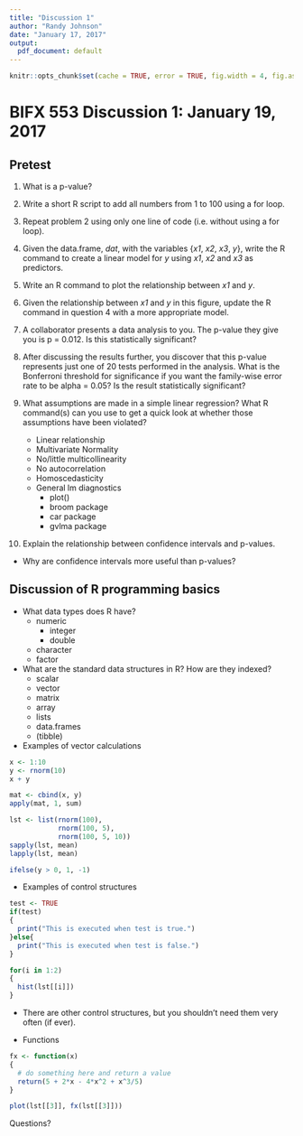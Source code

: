 ```yaml
---
title: "Discussion 1"
author: "Randy Johnson"
date: "January 17, 2017"
output:
  pdf_document: default
---
```


```r
knitr::opts_chunk$set(cache = TRUE, error = TRUE, fig.width = 4, fig.asp = 1)
```

BIFX 553 Discussion 1: January 19, 2017
=======================================

Pretest
-------

1) What is a p-value?

2) Write a short R script to add all numbers from 1 to 100 using a for loop.

3) Repeat problem 2 using only one line of code (i.e. without using a for loop).

4) Given the data.frame, *dat*, with the variables {*x1*, *x2*, *x3*, *y*}, write the R command to create a linear model for *y* using *x1*, *x2* and *x3* as predictors.

5) Write an R command to plot the relationship between *x1* and *y*.

6) Given the relationship between *x1* and *y* in this figure, update the R command in question 4 with a more appropriate model.

7) A collaborator presents a data analysis to you. The p-value they give you is p = 0.012. Is this statistically significant?

8) After discussing the results further, you discover that this p-value represents just one of 20 tests performed in the analysis. What is the Bonferroni threshold for significance if you want the family-wise error rate to be alpha = 0.05? Is the result statistically significant?
  
9) What assumptions are made in a simple linear regression? What R command(s) can you use to get a quick look at whether those assumptions have been violated?
   - Linear relationship
   - Multivariate Normality
   - No/little multicollinearity
   - No autocorrelation
   - Homoscedasticity
   - General lm diagnostics
       - plot()
       - broom package
       - car package
       - gvlma package

10) Explain the relationship between confidence intervals and p-values.
  - Why are confidence intervals more useful than p-values?


Discussion of R programming basics
----------------------------------

- What data types does R have?
    - numeric
      - integer
      - double
    - character
    - factor

- What are the standard data structures in R? How are they indexed?
    - scalar
    - vector
    - matrix
    - array
    - lists
    - data.frames
    - (tibble)

- Examples of vector calculations
```r
x <- 1:10
y <- rnorm(10)
x + y
```

```r
mat <- cbind(x, y)
apply(mat, 1, sum)

lst <- list(rnorm(100),
            rnorm(100, 5),
            rnorm(100, 5, 10))
sapply(lst, mean)
lapply(lst, mean)
```

```r
ifelse(y > 0, 1, -1)
```

- Examples of control structures
```r
test <- TRUE
if(test)
{
  print("This is executed when test is true.")
}else{
  print("This is executed when test is false.")
}
```

```r
for(i in 1:2)
{
  hist(lst[[i]])
}
```

  - There are other control structures, but you shouldn't need them very often (if ever).
  
- Functions
```r
fx <- function(x)
{
  # do something here and return a value
  return(5 + 2*x - 4*x^2 + x^3/5)
}

plot(lst[[3]], fx(lst[[3]]))
```

Questions?